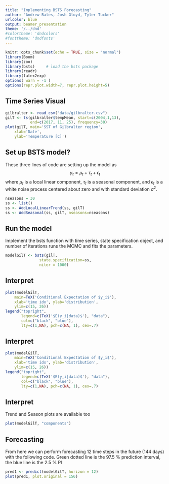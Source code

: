 ```yaml
---
title: "Implementing BSTS Forecasting"
author: "Andrew Bates, Josh Gloyd, Tyler Tucker"
urlcolor: blue
output: beamer_presentation
theme: '/../dnd'
#colortheme: 'dndcolors'
#fonttheme: 'dndfonts'
---
```



```r
knitr::opts_chunk$set(echo = TRUE, size = "normal")
library(Boom)
library(zoo)
library(bsts)     # load the bsts package
library(readr)
library(latex2exp)
options( warn = -1 )
options(repr.plot.width=7, repr.plot.height=5)
```

## Time Series Visual

```r
gilbralter <- read_csv("data/gilbralter.csv")
gilT <- ts(gilbralter$tempMean, start=c(2004,1,13),
           end=c(2017, 11, 25), frequency=30)
plot(gilT, main='SST of Gilbralter region',
    xlab='Date',
    ylab='Temperature [C]')
```

## Set up BSTS model?
These three lines of code are setting up the model as 
$$
y_t = \mu_t + \tau_t + \epsilon_t
$$
where $\mu_t$ is a local linear component, $\tau_t$ is a seasonal component, and $\epsilon_t$ is a white noise process centered about zero and with standard deviation $\sigma^2$. 
```r
nseasons = 30
ss <- list()
ss <- AddLocalLinearTrend(ss, gilT)
ss <- AddSeasonal(ss, gilT, nseasons=nseasons)
```
## Run the model
Implement the bsts function with time series, state specification object, and number of iterations runs the MCMC and fits the parameters.
```r
modelGilT <- bsts(gilT,
               state.specification=ss,
               niter = 1000)
```
## Interpret
```r
plot(modelGilT,
    main=TeX('Conditional Expectation of $y_i$'),
    xlab='time idx', ylab='distribution', 
    ylim=c(15, 26))
legend("topright",
       legend=c(TeX('$E(y_i|data)$'), "data"),
       col=c("black", "blue"),
       lty=c(1,NA), pch=c(NA, 1), cex=.7)
```
## Interpret
```r
plot(modelGilT,
    main=TeX('Conditional Expectation of $y_i$'),
    xlab='time idx', ylab='distribution', 
    ylim=c(15, 26))
legend("topright",
       legend=c(TeX('$E(y_i|data)$'), "data"),
       col=c("black", "blue"),
       lty=c(1,NA), pch=c(NA, 1), cex=.7)
```
## Interpret
Trend and Season plots are available too
```r
plot(modelGilT, "components")
```
## Forecasting
From here we can perform forecasting 12 time steps in the future (144 days) with the following code.
Green dotted line is the 97.5 % prediction interval, the blue line is the 2.5 % PI
```r
pred1 <- predict(modelGilT, horizon = 12)
plot(pred1, plot.original = 156)
```